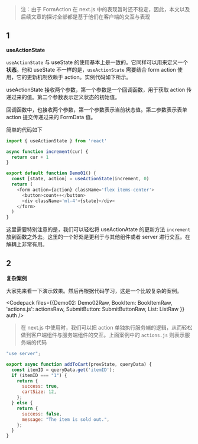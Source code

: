 

> 注：由于 FormAction 在 next.js 中的表现暂时还不稳定，因此，本文以及后续文章的探讨全部都是基于他们在客户端的交互与表现

<Cardruntime>
  <Demo01 />
</Cardruntime>

## 1
**useActionState**

`useActionState` 与 useState 的使用基本上是一致的。它同样可以用来定义一个**状态**。他和 useState 不一样的是，`useActionState` 需要结合 form action 使用，它的更新机制依赖于 action。实例代码如下所示。

useActionState 接收两个参数，第一个参数是一个回调函数，用于获取 action 传递过来的值。第二个参数表示定义状态的初始值。

回调函数中，也接收两个参数，第一个参数表示当前状态值。第二参数表示表单 action 提交传递过来的 FormData 值。

简单的代码如下

```javascript
import { useActionState } from 'react'

async function increment(cur) {
  return cur + 1
}

export default function Demo01() {
  const [state, action] = useActionState(increment, 0)
  return (
    <form action={action} className='flex items-center'>
      <button>count++</button>
      <div className='ml-4'>{state}</div>
    </form>
  )
}
```

这里需要特别注意的是，我们可以轻松将 useActionAtate 的更新方法 `increment` 放到函数之外去。这里的一个好处是更利于与其他组件或者 server 进行交互。在解耦上非常有用。

## 2
**复杂案例**

大家先来看一下演示效果。然后再根据代码学习，这是一个比较复杂的案例。

<Cardruntime reload>
  <Demo02 />
</Cardruntime>


<Codepack files={{Demo02: Demo02Raw, BookItem: BookItemRaw, 'actions.js': actionsRaw, SubmitButton: SubmitButtonRaw, List: ListRaw }} auth />


> 在 next.js 中使用时，我们可以把 action 单独执行服务端的逻辑，从而轻松做到客户端组件与服务端组件的交互。上面案例中的 `actions.js` 则表示服务端的代码

```js
"use server";

export async function addToCart(prevState, queryData) {
  const itemID = queryData.get('itemID');
  if (itemID === "1") {
    return {
      success: true,
      cartSize: 12,
    };
  } else {
    return {
      success: false,
      message: "The item is sold out.",
    };
  }
}
```
